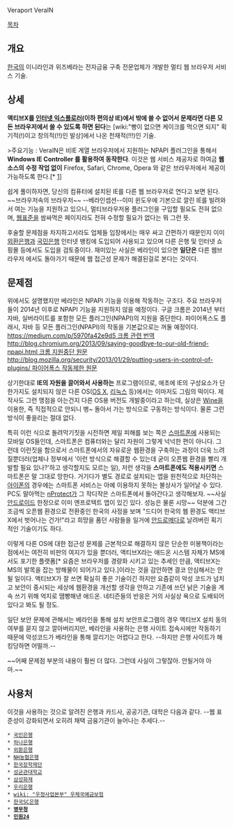 Veraport VeraIN

[[목차]]

== 개요 ==
[[한국]]의 이니라인과 위즈베라는 전자금융 구축 전문업체가 개발한 멀티 웹 브라우저 서비스 기술.

== 상세 ==
'''액티브X를 [[인터넷 익스플로러]](이하 편의상 IE)에서 밖에 쓸 수 없어서 문제라면 다른 모든 브라우저에서 쓸 수 있도록 하면 된다'''는 [wiki:"빵이 없으면 케이크를 먹으면 되지" 획기적(!)이고 창의적(!!)인 발상]에서 나온 천재적(!!!)인 기술. 

>주요기능 : VeraIN은 비IE 계열 브라우저에서 지원하는 NPAPI 플러그인을 통해서 '''Windows IE Controller 를 활용하여 동작한다'''. 이것은 웹 서비스 제공자로 하여금 '''웹 소스의 수정 작업 없이''' Firefox, Safari, Chrome, Opera 와 같은 브라우저에서 제공이 가능하도록 한다.[* [http://www.wizvera.com/html/sol14.html]]

쉽게 풀이하자면, 당신의 컴퓨터에 설치된 IE를 다른 웹 브라우저로 연다고 보면 된다. ~~브라우저속의 브라우저~~ --베라인셉션--이미 윈도우에 기본으로 깔린 IE를 빌려와서 여는 기능을 지원하고 있으니, 멀티브라우저용 플러그인을 구입할 필요도 전혀 없으며, [[웹표준]]을 쌈싸먹은 페이지라도 전혀 수정할 필요가 없다는 뭐 그런 뜻.

후술할 문제점을 차지하고서라도 업체들 입장에서는 매우 싸고 간편하기 때문인지 이미 [[외환은행]]과 [[국민은행]] 인터넷 뱅킹에 도입되어 사용되고 있으며 다른 은행 및 인터넷 쇼핑몰 등에서도 도입을 검토중이다. 재미있는 사실은 베라인이 있으면 '''일단은''' 다른 웹브라우저 에서도 돌아가기 때문에 웹 접근성 문제가 해결된걸로 본다는 것이다.

== 문제점 ==
위에서도 설명했지만 베라인은 NPAPI 기능을 이용해 작동하는 구조다. 주요 브라우저 들이 2014년 이후로 NPAPI 기능을 지원하지 않을 예정이다. 구글 크롬은 2014년 부터 자바, 실버라이트를 포함한 모든 플러그인(NPAPI)의 지원을 중단한다. 파이어폭스도 플래시, 자바 등 모든 플러그인(NPAPI)의 작동을 기본값으로는 꺼둘 예정이다. [[https://medium.com/p/5970fa42e9d5 크롬 관련 번역]] [[http://blog.chromium.org/2013/09/saying-goodbye-to-our-old-friend-npapi.html 크롬 지원중단 원문]] [[http://blog.mozilla.org/security/2013/01/29/putting-users-in-control-of-plugins/ 파이어폭스 작동제한 원문]]

상기한대로 '''IE의 자원을 끌어와서 사용하는''' 프로그램이므로, 애초에 IE의 구성요소가 단 한가지도 설치되지 않은 다른 OS([[OS X]], [[리눅스]] 등)에서는 이마저도 그림의 떡이다. 제작사도 그런 맹점을 아는건지 다른 OS용 버전도 개발중이라고 하는데, 실상은 [[Wine]]을 이용한, 즉 직접적으로 안되니 뱅~ 돌아서 가는 방식으로 구동하는 방식이다. 물론 그런 방식이 좋을리는 절대 없다.

특히 이런 식으로 돌려막기짓을 시전하면 제일 피해를 보는 쪽은 [[스마트폰]]에 사용되는 모바일 OS들인데, 스마트폰은 컴퓨터와는 달리 자원이 그렇게 넉넉한 편이 아니다. 그런데 이런짓을 함으로서 스마트폰에서의 자유로운 웹환경을 구축하는 과정이 더욱 느려질뿐더러(업체나 정부에서 '이런 방식으로 해결할 수 있는데 굳이 오픈웹 환경을 빨리 개발할 필요 있나?'하고 생각할지도 모르는 일), 저런 생각을 '''스마트폰에도 적용시키면''' 스마트폰은 말 그대로 망한다. 거기다가 별도 경로로 설치되는 앱을 원천적으로 차단하는 [[아이폰]]의 경우에는 스마트폰 서비스는 아예 이용하지 못하는 불상사가 일어날 수 있다. PC도 말아먹는 [[nProtect]]가 그 작디작은 스마트폰에서 돌아간다고 생각해보자. ~~사실 [[안드로이드]] 한정으로 이미 엔프로텍트 앱이 있긴 있다. 성능은 물론 시망~~ 덕분에 그간 조금씩 오픈웹 환경으로 전환중인 한국의 사정을 보며 "드디어 한국의 웹 환경도 액티브X에서 벗어나는 건가!"라고 희망을 품던 사람들을 일거에 [[안드로메다]]로 날려버린 획기적인 기술이기도 하다.

이렇게 다른 OS에 대한 접근성 문제를 근본적으로 해결하지 않은 단순한 미봉책이라는 점에서는 여전히 비판의 여지가 있을 뿐더러, 액티브X라는 애드온 시스템 자체가 MS에서도 포기한 플랫폼[* 요즘은 브라우저를 경량화 시키고 있는 추세인 만큼, 액티브X는 MS의 발목을 잡는 방해물이 되어가고 있다.]이라는 것을 감안하면 결코 안심해서는 안 될 일이다. 액티브X가 잘 쓰면 확실히 좋은 기술이긴 하지만 요즘같이 악성 코드가 넘치고 보안이 중시되는 세상에 웹환경을 개선할 생각을 안하고 기존에 쓰던 낡은 기술을 계속 쓰기 위해 억지로 땜빵해낸 애드온. 네티즌들의 반응은 거의 사실상 욕으로 도배되어 있다고 봐도 될 정도.

일단 보안 문제에 관해서는 베라인을 통해 설치 보안프로그램의 경우 액티브X 설치 동의 여부를 묻지 않고 깔아버리지만, 베라인을 사용하는 은행 사이트 접속시에만 작동하기 때문에 악성코드가 베라인을 통해 깔리기는 어렵다고 한다. --하지만 은행 사이트가 해킹당하면 어떨까.--

~~어째 문제점 부분의 내용이 훨씬 더 많다. 그런데 사실이 그렇잖아. 안될거야 아마.~~

== 사용처 ==
이것을 사용하는 것으로 알려진 은행과 카드사, 공공기관, 대학은 다음과 같다. --웹 표준성이 강화되면서 오히려 채택 금융기관이 늘어나는 추세다.--

 * [[국민은행]]
 * [[하나은행]]
 * [[외환은행]]
 * [[NH농협은행]]
 * [[한국장학재단]]
 * [[성균관대학교]]
 * [[삼성화재]]
 * [[우리은행]]
 * [[wiki: "우정사업본부" 우체국예금보험]]
 * [[한국SC은행]]
 * '''[[병무청]]'''
 * '''[[민원24]]'''
